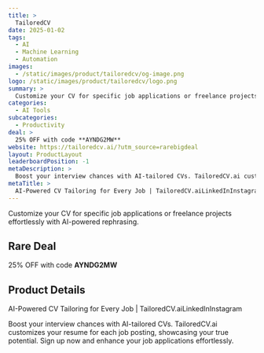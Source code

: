 ```yaml
---
title: >
  TailoredCV
date: 2025-01-02
tags:
  - AI
  - Machine Learning
  - Automation
images:
  - /static/images/product/tailoredcv/og-image.png
logo: /static/images/product/tailoredcv/logo.png
summary: >
  Customize your CV for specific job applications or freelance projects effortlessly with AI-powered rephrasing.
categories:
  - AI Tools
subcategories:
  - Productivity
deal: >
  25% OFF with code **AYNDG2MW**
website: https://tailoredcv.ai/?utm_source=rarebigdeal
layout: ProductLayout
leaderboardPosition: -1
metaDescription: >
  Boost your interview chances with AI-tailored CVs. TailoredCV.ai customizes your resume for each job posting, showcasing your true potential. Sign up now and enhance your job applications effortlessly.
metaTitle: >
  AI-Powered CV Tailoring for Every Job | TailoredCV.aiLinkedInInstagram
---
```

Customize your CV for specific job applications or freelance projects effortlessly with AI-powered rephrasing.

## Rare Deal

25% OFF with code **AYNDG2MW**

## Product Details

AI-Powered CV Tailoring for Every Job | TailoredCV.aiLinkedInInstagram

Boost your interview chances with AI-tailored CVs. TailoredCV.ai customizes your resume for each job posting, showcasing your true potential. Sign up now and enhance your job applications effortlessly.
